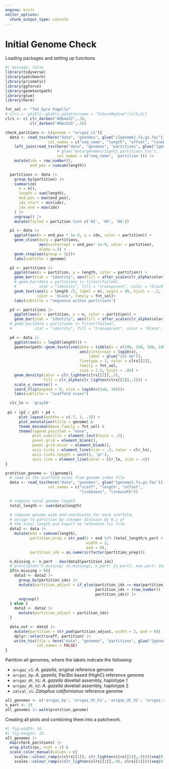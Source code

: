 ```yaml
---
engine: knitr
editor_options: 
  chunk_output_type: console
---
```


# Initial Genome Check

Loading packages and setting up functions

```r
#| message: false
library(tidyverse)
library(patchwork)
library(prismatic)
library(ggforce)
library(geomtextpath)
library(glue)
library(here)

fnt_sel <- "TeX Gyre Pagella"
# clrs <- ghibli::ghibli_palette(name = "TotoroMedium")[c(5,6)]
clrs <- c( clr_darken("#db4a32",.3),
           clr_darken("#66c2a5",.3))

check_paritions <- \(genome = "arcgaz_v1"){
  data <- read_tsv(here("data", "genomes", glue("/{genome}.fa.gz.fai")),
                   col_names = c("seq_name", "length", "offset", "linebases", "linewidth")) |>
    left_join(read_tsv(here("data", "genomes", "partitions", glue("{genome}_partitions.tsv")),
                       # glue("data/genomes/{spec}_partitions.tsv"),
                       col_names = c("seq_name", 'partition'))) |>
    mutate(idx = row_number(),
           end_pos = cumsum(length))

  partitions <- data |>
    group_by(partition) |>
    summarize(
      n = n(),
      length = sum(length),
      end_pos = max(end_pos),
      idx_start = min(idx),
      idx_end = max(idx)
    ) |>
    ungroup() |>
    mutate(failed = partition %in% c('02', '04', '06'))

  p1 <- data |>
    ggplot(aes(x = end_pos * 1e-9, y = idx, color = partition)) +
    geom_vline(data = partitions,
               aes(xintercept = end_pos* 1e-9, color = partition),
               alpha =.3) +
    geom_step(aes(group = 1L))+
    labs(subtitle = genome)

  p2 <- partitions |>
    ggplot(aes(x = partition, y = length, color = partition)) +
    geom_bar(stat = "identity", aes(fill = after_scale(clr_alpha(color)))) +
    # geom_bar(data = partitions |> filter(failed),
    #          stat = "identity", fill = "transparent", color = "black", size = .5) +
    geom_text(aes(y = length /2, label = n), angle = 90, hjust = -.2, 
              color = 'black', family = fnt_sel)+
    labs(subtitle = "sequence within partitions")

  p3 <- partitions |>
    ggplot(aes(x = partition, y = n, color = partition)) +
    geom_bar(stat = "identity", aes(fill = after_scale(clr_alpha(color)))) #+
  # geom_bar(data = partitions |> filter(failed),
  #          stat = "identity", fill = "transparent", color = "black", size = .5)

  p4 <- data |>
    ggplot(aes(x = log10(length))) +
    geomtextpath::geom_textvline(data = tibble(x = c(100, 250, 500, 1000)),
                                 aes(xintercept = log10(x),
                                     label = glue("{x} bp")),
                                 linetype = 3, color = clrs[[2]],
                                 family = fnt_sel,
                                 size = 2.5, hjust = .85) +
    geom_density(color = clr_lighten(clrs[[2]],.2),
                 fill = clr_alpha(clr_lighten(clrs[[2]],.2))) +
    scale_x_reverse() +
    coord_flip(expand = 0, xlim = log10(c(1e8, 30)))+
    labs(subtitle = "scaffold sizes")

  clr_ln <- 'gray50'
   
 p1 + (p2 / p3) + p4 +
      plot_layout(widths = c(.7, 1, .3)) +
      plot_annotation(title = genome) &
      theme_minimal(base_family = fnt_sel) &
      theme(legend.position = "none",
            plot.subtitle = element_text(hjust = .5),
            panel.grid = element_blank(),
            panel.grid.minor = element_blank(),
            axis.ticks = element_line(size = .3, color = clr_ln),
            axis.ticks.length = unit(3, 'pt'),
            axis.line = element_line(color = clr_ln, size = .4))
}

pratition_genome <- \(genome){
  # read in the scaffold sizes from genome index file
  data <- read_tsv(here("data", "genomes", glue("{genome}.fa.gz.fai")),
                   col_names = c("scaff", "length", "offset",
                                 "linebases", "linewidth"))

  # compute total genome length
  total_length <- sum(data$length)

  # compute genome wide end-coordinate for each scaffold,
  # assign to partition by integer division by 0.1 of
  # the total length and export as reference tsv file.
  data2 <- data |>
    mutate(end = cumsum(length),
           partition_prep = str_pad(1 + end %/% (total_length/n_part + 1),
                                    width = 2,
                                    pad = 0),
           partition_idx = as.numeric(factor(partition_prep)))

  n_missing <- n_part - max(data2$partition_idx)
  # print(glue("n_missing: {n_missing}, n_part: {n_part}, max_part: {max(data2$partition_idx)}"))
  if(n_missing > 0){
    data3 <- data2 |>
      group_by(partition_idx) |>
      mutate(partition_adjust = if_else(partition_idx == max(partition_idx),
                                        partition_idx + (row_number() - 1) %/% ( ceiling(n() / (n_missing + 1) )),
                                        partition_idx)) |>
      ungroup()
  } else {
    data3 <- data2 |>
      mutate(partition_adjust = partition_idx)
  }

  data_out <- data3 |>
    mutate(partition = str_pad(partition_adjust, width = 2, pad = 0)) |>
    dplyr::select(scaff, partition) |>
    write_tsv(file = here("data", "genomes", "partitions", glue("{genome}_partitions.tsv")),
              col_names = FALSE)
}
```

Partition all genomes, where the labels indicate the following:

- `arcgaz_v1`: *A. gazella*, original reference genome
- `arcgaz_bp`: *A. gazella*, PacBio based (HighC) reference genome 
- `arcgaz_dt_h1`: *A. gazella* dovetail assembly, haplotype 1
- `arcgaz_dt_h2`: *A. gazella* dovetail assembly, haplotype 2
- `zalcal_v1`:  *Zalophus californianus* reference genome

```r
all_genomes <- c('arcgaz_bp', 'arcgaz_dt_h1', 'arcgaz_dt_h2', 'arcgaz_v1', 'zalcal_v1')
n_part <- 19
all_genomes |> walk(pratition_genome)
```

Creating all plots and combining them into a patchwork.

```r
#| fig-width: 16.
#| fig-height: 13.
all_genomes |>
  map(check_paritions) |> 
  wrap_plots(ps, ncol = 1) &
  scale_color_manual(values = c(
    scales::colour_ramp(c(clrs[[1]], clr_lighten(clrs[[1]],.9)))(seq(0,1,length.out = ceiling(n_part/2))),
    scales::colour_ramp(c(clr_lighten(clrs[[2]],.9), clrs[[2]]))(seq(0,1,length.out = ceiling(n_part/2)))))
```


